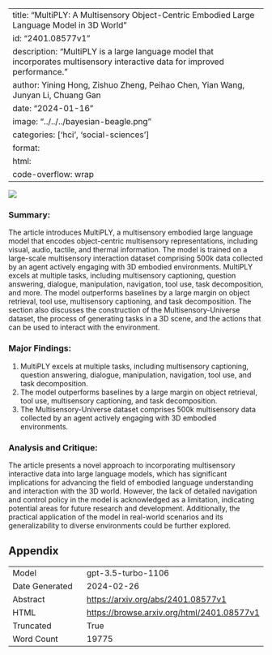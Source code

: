 
---
title: "MultiPLY: A Multisensory Object-Centric Embodied Large Language Model in 3D World"
id: "2401.08577v1"
description: "MultiPLY is a large language model that incorporates multisensory interactive data for improved performance."
author: Yining Hong, Zishuo Zheng, Peihao Chen, Yian Wang, Junyan Li, Chuang Gan
date: "2024-01-16"
image: "../../../bayesian-beagle.png"
categories: ['hci', 'social-sciences']
format:
  html:
    code-overflow: wrap
---

![](../../../bayesian-beagle.png)

### Summary:

The article introduces MultiPLY, a multisensory embodied large language model that encodes object-centric multisensory representations, including visual, audio, tactile, and thermal information. The model is trained on a large-scale multisensory interaction dataset comprising 500k data collected by an agent actively engaging with 3D embodied environments. MultiPLY excels at multiple tasks, including multisensory captioning, question answering, dialogue, manipulation, navigation, tool use, task decomposition, and more. The model outperforms baselines by a large margin on object retrieval, tool use, multisensory captioning, and task decomposition. The section also discusses the construction of the Multisensory-Universe dataset, the process of generating tasks in a 3D scene, and the actions that can be used to interact with the environment.

### Major Findings:
1. MultiPLY excels at multiple tasks, including multisensory captioning, question answering, dialogue, manipulation, navigation, tool use, and task decomposition.
2. The model outperforms baselines by a large margin on object retrieval, tool use, multisensory captioning, and task decomposition.
3. The Multisensory-Universe dataset comprises 500k multisensory data collected by an agent actively engaging with 3D embodied environments.

### Analysis and Critique:
The article presents a novel approach to incorporating multisensory interactive data into large language models, which has significant implications for advancing the field of embodied language understanding and interaction with the 3D world. However, the lack of detailed navigation and control policy in the model is acknowledged as a limitation, indicating potential areas for future research and development. Additionally, the practical application of the model in real-world scenarios and its generalizability to diverse environments could be further explored.

## Appendix

|          |          |
|----------|----------|
| Model     | gpt-3.5-turbo-1106       |
| Date Generated     | 2024-02-26       |
| Abstract | [https://arxiv.org/abs/2401.08577v1](https://arxiv.org/abs/2401.08577v1)        |
| HTML     | [https://browse.arxiv.org/html/2401.08577v1](https://browse.arxiv.org/html/2401.08577v1)       |
| Truncated       | True       |
| Word Count       | 19775       |